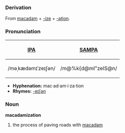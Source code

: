 ===Derivation===
From [[macadam]] + [[-ize]] + [[-ation]].

===Pronunciation===
{| border=1 cellpadding=5
! [[w:IPA|IPA]] !! [[w:SAMPA|SAMPA]]
|-
| /məˌkædəmɪˈzeɪʃən/ || /m@%k{d@mI"zeIS@n/
|}

*'''Hyphenation:''' mac·ad·am·i·za·tion
*'''Rhymes:''' [[Rhymes:English:-eɪʃən|-eɪʃən]]

===Noun===
'''macadamization'''
# the process of paving roads with [[macadam]]